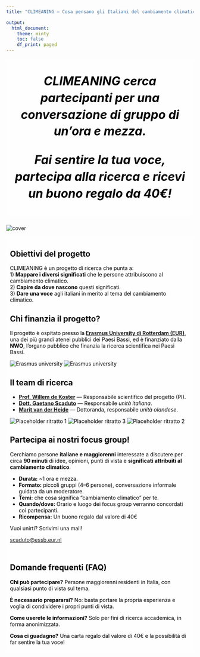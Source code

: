 ```yaml
---
title: "CLIMEANING — Cosa pensano gli Italiani del cambiamento climatico?"

output:
  html_document:
    theme: minty
    toc: false
    df_print: paged
---
```


```{=html}
<style>
  body {
    background-image: url("/CLIMEANING/background.jpg");
    background-attachment: fixed;
    background-size: cover;
    background-repeat: no-repeat;
  }

  /* intro callout */
  .text-background {
    background-color: rgba(255, 255, 255, 0.6);
    color: black;
    padding: 5px 10px;
    display: inline-block;
  }

  /* make the cards transparent and slightly wider */
  .grid > .card {
    background-color: rgba(255, 255, 255, 0.6); /* transparency */
    box-shadow: 0 4px 12px rgba(0,0,0,0.15);    /* optional soft shadow */
    border: none;
    padding: 1rem;
    border-radius: 12px;
  }

  /* widen the grid container itself */
  .grid {
    max-width: 1200px;     /* adjust as needed */
    margin-left: auto;
    margin-right: auto;
    gap: 1.5rem;           /* spacing between cards */
  }

  /* responsive columns: 1 on phone, 2 on tablet, 3 on desktop */
  @media (max-width: 640px) {
    .grid { grid-template-columns: 1fr; }
  }
  @media (min-width: 641px) and (max-width: 1024px) {
    .grid { grid-template-columns: repeat(2, 1fr); }
  }
  @media (min-width: 1025px) {
    .grid { grid-template-columns: repeat(3, 1fr); }
  }
  
  /* Mobile fixes */
  @media (max-width: 640px) {
    /* Make the intro box use the full width on phones */
    .text-background {
      display: block;       /* was inline-block */
      width: 100%;
      box-sizing: border-box;
      padding: 10px 12px;   /* keep the nice padded look */
    }

    /* Let each column take the full width when stacked */
    .columns > .column {
      width: 100% !important;
    }

    /* Center and size the photo nicely on mobile */
    .hero-photo {
      display: block;
      margin: 0.5rem auto 1rem;                 /* center */
      width: clamp(220px, 70vw, 360px);         /* responsive width */
      height: auto;
    }
  }
  
  .intro-line{
  font-style: italic;
  text-align: center;
  font-size: clamp(1.2rem, 1rem + 2vw, 2rem); /* ~20–32px responsive */
  line-height: 1.4;
  margin: 1rem auto 1.5rem;
  max-width: 900px; /* keeps it readable on wide screens */
  display: block;
}

</style>
```

::: {.intro-line .text-background}
**CLIMEANING cerca partecipanti per una conversazione di gruppo di un'ora e mezza.**

**Fai sentire la tua voce, partecipa alla ricerca e ricevi un buono regalo da 40€!**
:::

![](cover.jpg){alt="cover" fig-align="center"}

::::::::: text-background
::: section
<h2>Obiettivi del progetto</h2>

<p>CLIMEANING è un progetto di ricerca che punta a:<br> 1) <strong>Mappare i diversi significati</strong> che le persone attribuiscono al cambiamento climatico.<br> 2) <strong>Capire da dove nascono</strong> questi significati.<br> 3) <strong>Dare una voce</strong> agli italiani in merito al tema del cambiamento climatico.</p>
:::

::: section
<h2>Chi finanzia il progetto?</h2>

<p class="quote">

Il progetto è ospitato presso la<strong> [Erasmus University di Rotterdam (EUR)](https://www.eur.nl/en)</strong>, una dei più grandi atenei pubblici dei Paesi Bassi, ed è finanziato dalla <strong>NWO</strong>, l'organo pubblico che finanzia la ricerca scientifica nei Paesi Bassi.

<img src="erasmus.jpg" alt="Erasmus university"/> <img src="nwo.jpg" alt="Erasmus university"/>

</p>

</ul>
:::

:::: section
<h2>Il team di ricerca</h2>

<ul>

<li><strong>[Prof. Willem de Koster](https://www.willemdekoster.nl/)</strong> — Responsabile scientifico del progetto (PI).</li>

<li><strong>[Dott. Gaetano Scaduto](https://gaetanoscaduto.quarto.pub/home/)</strong> — Responsabile <em>unità italiana</em>.</li>

<li><strong>[Marit van der Heide](https://www.eur.nl/people/marit-van-der-heide)</strong> — Dottoranda, responsabile <em>unità olandese</em>.</li>

</ul>

::: {.gallery aria-label="Galleria immagini del progetto (placeholder)"}
<!-- Sostituisci con i tuoi file -->

<img src="dekoster.jpg" alt="Placeholder ritratto 1"/> <img src="gaetano.jpg" alt="Placeholder ritratto 3"/> <img src="marit.jpg" alt="Placeholder ritratto 2"/>
:::

<p class="small-note">

</p>
::::

:::: {#dettagli .section}
<h2>Partecipa ai nostri focus group!</h2>

<p class="lead">

Cerchiamo persone <strong>italiane e maggiorenni</strong> interessate a discutere per circa <strong>90 minuti</strong> di idee, opinioni, punti di vista e <strong>significati attribuiti al cambiamento climatico</strong>.

</p>

<ul>

<li><strong>Durata:</strong> \~1 ora e mezza.</li>

<li><strong>Formato:</strong> piccoli gruppi (4–6 persone), conversazione informale guidata da un moderatore.</li>

<li><strong>Temi:</strong> che cosa significa “cambiamento climatico” per te.</li>

<li><strong>Quando/dove:</strong> Orario e luogo dei focus group verranno concordati coi partecipanti.</li>

<li><strong>Ricompensa:</strong> Un buono regalo dal valore di 40€</li>

</ul>

::: quote
Vuoi unirti? Scrivimi una mail!
:::

<p><a class="btn btn-primary btn-lg"
     href="mailto:scaduto@essb.eur.nl?subject=Interesse%20Focus%20Group%20CLIMEANING&body=Ciao%20Gaetano%2C%0Ami%20chiamo%20[Nome]%20e%20vorrei%20partecipare%20ai%20focus%20group.%0A%C2%B7%20Citt%C3%A0%3A%20%0A%C2%B7%20Disponibilit%C3%A0%3A%20%0A%C2%B7%20Contatto%20telefono%20(opz.)%3A%20%0A"
     aria-label="Invia email di interesse">scaduto\@essb.eur.nl</a></p>
::::
:::::::::

:::: text-background
::: section
<h2>Domande frequenti (FAQ)</h2>

<p><strong>Chi può partecipare?</strong> Persone maggiorenni residenti in Italia, con qualsiasi punto di vista sul tema.</p>

<p><strong>È necessario prepararsi?</strong> No: basta portare la propria esperienza e voglia di condividere i propri punti di vista.</p>

<p><strong>Come userete le informazioni?</strong> Solo per fini di ricerca accademica, in forma anonimizzata.</p>

<p><strong>Cosa ci guadagno?</strong> Una carta regalo dal valore di 40€ e la possibilità di far sentire la tua voce!</p>
:::
::::
